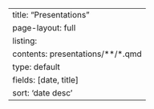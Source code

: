 ---
title: "Presentations"
page-layout: full
listing:
  contents: presentations/**/*.qmd
  type: default
  fields: [date, title]
  sort: 'date desc'
---